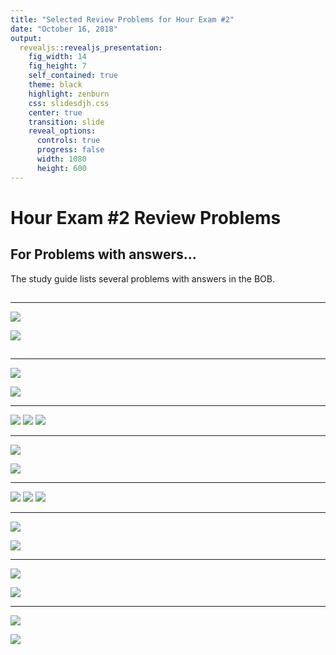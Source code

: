 ```yaml
---
title: "Selected Review Problems for Hour Exam #2"
date: "October 16, 2018"
output: 
  revealjs::revealjs_presentation:
    fig_width: 14
    fig_height: 7
    self_contained: true
    theme: black
    highlight: zenburn
    css: slidesdjh.css
    center: true
    transition: slide
    reveal_options:
      controls: true
      progress: false
      width: 1080
      height: 600
---
```


<!-- # Exploration 5.3 Answers 

## {data-background="images/exp53.jpg" data-background-size="contain"}

-->

# Hour Exam #2 Review Problems

## For Problems with answers... 

The study guide lists several problems with answers in the BOB.

## {data-background="images/prob3213a.png" data-background-size="contain"}

----

<div class="col2">
![](images/prob3213a.png)

![](images/prob3213b.png)
</div>


## {data-background="images/prob3219.png" data-background-size="contain"}

----

<div class="col2">
![](images/prob3315.png)

![](images/prob3315b.png)
</div>

----

<div class="col2">
![](images/prob3415a.png)
![](images/prob3415b.png)
![](images/prob3415c.png)

</div>


----

<div class="col2">
![](images/prob4221a.png)

![](images/prob4221b.png)
</div>


----

<div class="col2">
![](images/prob524a.png)
![](images/prob524b.png)
![](images/prob524c.png)

</div>


----

<div class="col2">
![](images/prob5232a.png)

![](images/prob5232b.png)
</div>

----

<div class="col2">
![](images/prob5234a.png)

![](images/prob5234b.png)
</div>


----

<div class="col2">
![](images/prob5315a.png)

![](images/prob5315b.png)
</div>



